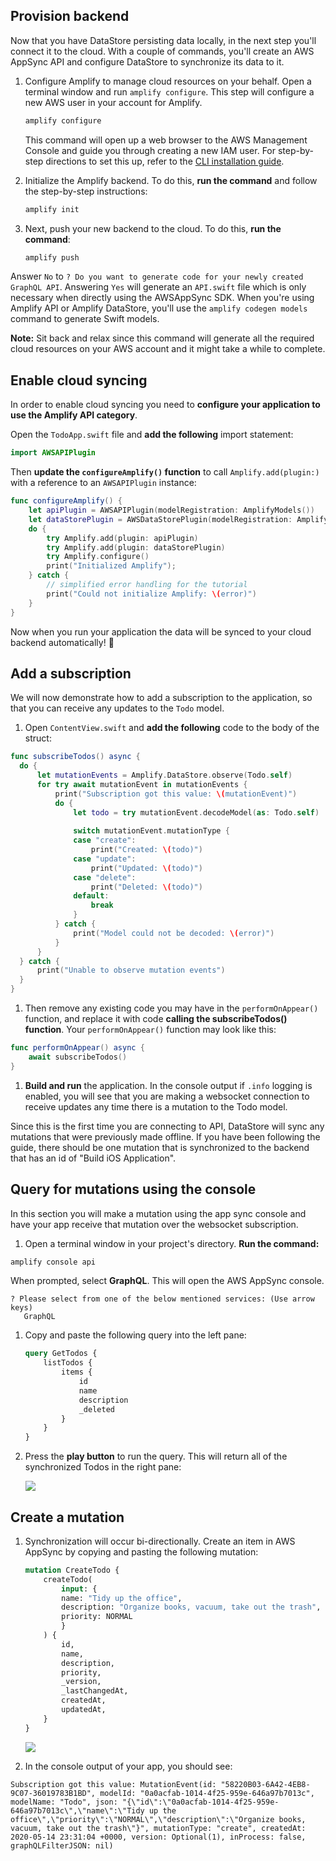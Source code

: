 ## Provision backend

Now that you have DataStore persisting data locally, in the next step you'll connect it to the cloud. With a couple of commands, you'll create an AWS AppSync API and configure DataStore to synchronize its data to it.

1. Configure Amplify to manage cloud resources on your behalf. Open a terminal window and run `amplify configure`. This step will configure a new AWS user in your account for Amplify.

    ```bash
    amplify configure
    ```

   This command will open up a web browser to the AWS Management Console and guide you through creating a new IAM user. For step-by-step directions to set this up, refer to the [CLI installation guide](/cli/start/install).

1. Initialize the Amplify backend. To do this, **run the command** and follow the step-by-step instructions:

    ```bash
    amplify init
    ```

1. Next, push your new backend to the cloud. To do this, **run the command**:

    ```bash
    amplify push
    ```

  Answer `No` to `? Do you want to generate code for your newly created GraphQL API`.
  Answering `Yes` will generate an `API.swift` file which is only necessary when directly using the AWSAppSync SDK. When you're using Amplify API or Amplify DataStore, you'll use the `amplify codegen models` command to generate Swift models.

  <Callout>

  **Note:** Sit back and relax since this command will generate all the required cloud resources on your AWS account and it might take a while to complete.

  </Callout>

## Enable cloud syncing

In order to enable cloud syncing you need to **configure your application to use the Amplify API category**. 

Open the `TodoApp.swift` file and **add the following** import statement:

```swift
import AWSAPIPlugin
```

Then **update the `configureAmplify()` function** to call `Amplify.add(plugin:)` with a reference to an `AWSAPIPlugin` instance:
  
```swift
func configureAmplify() {
    let apiPlugin = AWSAPIPlugin(modelRegistration: AmplifyModels())
    let dataStorePlugin = AWSDataStorePlugin(modelRegistration: AmplifyModels())
    do {
        try Amplify.add(plugin: apiPlugin)
        try Amplify.add(plugin: dataStorePlugin)
        try Amplify.configure()
        print("Initialized Amplify");
    } catch {
        // simplified error handling for the tutorial
        print("Could not initialize Amplify: \(error)")
    }
}

```

Now when you run your application the data will be synced to your cloud backend automatically! 🎉

## Add a subscription

We will now demonstrate how to add a subscription to the application, so that you can receive any updates to the `Todo` model.

1. Open `ContentView.swift` and **add the following** code to the body of the struct:
  ```swift
func subscribeTodos() async {
    do {
        let mutationEvents = Amplify.DataStore.observe(Todo.self)
        for try await mutationEvent in mutationEvents {
            print("Subscription got this value: \(mutationEvent)")
            do {
                let todo = try mutationEvent.decodeModel(as: Todo.self)
                
                switch mutationEvent.mutationType {
                case "create":
                    print("Created: \(todo)")
                case "update":
                    print("Updated: \(todo)")
                case "delete":
                    print("Deleted: \(todo)")
                default:
                    break
                }
            } catch {
                print("Model could not be decoded: \(error)")
            }
        }
    } catch {
        print("Unable to observe mutation events")
    }
}
  ```

1. Then remove any existing code you may have in the `performOnAppear()` function, and replace it with code **calling the subscribeTodos() function**. Your `performOnAppear()` function may look like this:
  ```swift
  func performOnAppear() async {
      await subscribeTodos()
  }
  ```

1. **Build and run** the application. In the console output if `.info` logging is enabled, you will see that you are making a websocket connection to receive updates any time there is a mutation to the Todo model.

Since this is the first time you are connecting to API, DataStore will sync any mutations that were previously made offline. If you have been following the guide, there should be one mutation that is synchronized to the backend that has an id of "Build iOS Application".

## Query for mutations using the console

In this section you will make a mutation using the app sync console and have your app receive that mutation over the websocket subscription.

1. Open a terminal window in your project's directory. **Run the command:**
  ```bash
  amplify console api
  ```
  
  When prompted, select **GraphQL**. This will open the AWS AppSync console.
   ```Console
   ? Please select from one of the below mentioned services: (Use arrow keys)
      GraphQL 
   ```

1. Copy and paste the following query into the left pane:

    ```graphql
    query GetTodos {
        listTodos {
            items {
                id
                name
                description
                _deleted
            }
        }
    }
    ```

1. Press the **play button** to run the query. This will return all of the synchronized Todos in the right pane:

    ![](/images/lib/getting-started/ios/set-up-ios-appsync-query.png)

## Create a mutation

1. Synchronization will occur bi-directionally. Create an item in AWS AppSync by copying and pasting the following mutation:

    ```graphql
    mutation CreateTodo {
        createTodo(
            input: {
            name: "Tidy up the office",
            description: "Organize books, vacuum, take out the trash",
            priority: NORMAL
            }
        ) {
            id,
            name,
            description,
            priority,
            _version,
            _lastChangedAt,
            createdAt,
            updatedAt,
        }
    }
    ```

    ![](/images/lib/getting-started/ios/set-up-ios-appsync-create.png)

1. In the console output of your app, you should see:

  ```console
  Subscription got this value: MutationEvent(id: "58220B03-6A42-4EB8-9C07-36019783B1BD", modelId: "0a0acfab-1014-4f25-959e-646a97b7013c", modelName: "Todo", json: "{\"id\":\"0a0acfab-1014-4f25-959e-646a97b7013c\",\"name\":\"Tidy up the office\",\"priority\":\"NORMAL\",\"description\":\"Organize books, vacuum, take out the trash\"}", mutationType: "create", createdAt: 2020-05-14 23:31:04 +0000, version: Optional(1), inProcess: false, graphQLFilterJSON: nil)
  ```
